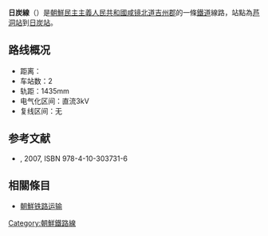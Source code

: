 '''日炭線'''（{{kor|名=北|諺=일탄선|漢=日炭線|羅=Ilt'an sŏn|f=y}}）是[[朝鮮民主主義人民共和國|朝鮮民主主義人民共和國]][[咸镜北道|咸镜北道]][[吉州郡|吉州郡]]的一條[[鐵道|鐵道]]線路，站點為[[芦洞站|芦洞站]]到[[日炭站|日炭站]]。

==路线概况==
*距离：
*车站数：2
*轨距：1435mm
*电气化区间：直流3kV
*复线区间：无

==参考文献==
* {{lang|ja|国分隼人, 《将軍様の鉄道 北朝鮮鉄道事情》, 新潮社}}, 2007, ISBN 978-4-10-303731-6

==相關條目==
* [[朝鮮铁路运输|朝鮮铁路运输]]

{{朝鮮鐵路線}}
{{日炭線}}

[[Category:朝鮮鐵路線|Category:朝鮮鐵路線]]